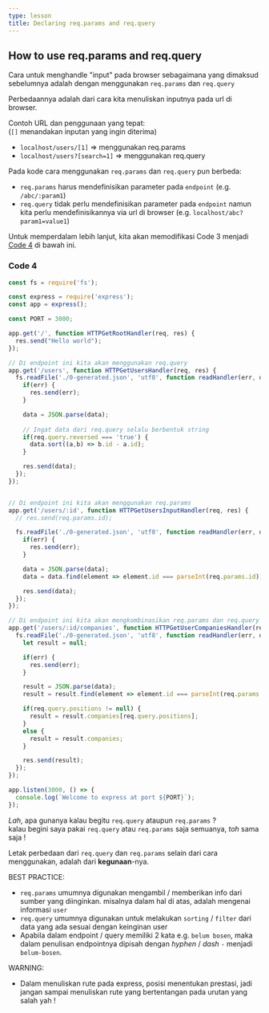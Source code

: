 ```yaml
---
type: lesson
title: Declaring req.params and req.query
---
```


## How to use req.params and req.query
Cara untuk menghandle "input" pada browser sebagaimana yang dimaksud sebelumnya 
adalah dengan menggunakan `req.params` dan `req.query`

Perbedaannya adalah dari cara kita menuliskan inputnya pada url di browser.

Contoh URL dan penggunaan yang tepat:  
(`[]` menandakan inputan yang ingin diterima)
* `localhost/users/[1]` => menggunakan req.params
* `localhost/users?[search=1]` => menggunakan req.query

Pada kode cara menggunakan `req.params` dan `req.query` pun berbeda:
* `req.params` harus mendefinisikan parameter pada `endpoint` (e.g. `/abc/:param1`)
* `req.query` tidak perlu mendefinisikan parameter pada `endpoint` namun kita perlu 
  mendefinisikannya via url di browser (e.g. `localhost/abc?param1=value1`)

Untuk memperdalam lebih lanjut, kita akan memodifikasi Code 3 menjadi 
[Code 4](#code-4) di bawah ini.

### Code 4
```javascript
const fs = require('fs');

const express = require('express');
const app = express();

const PORT = 3000;

app.get('/', function HTTPGetRootHandler(req, res) {
  res.send("Hello world");
});

// Di endpoint ini kita akan menggunakan req.query
app.get('/users', function HTTPGetUsersHandler(req, res) {
  fs.readFile('./0-generated.json', 'utf8', function readHandler(err, data) {
    if(err) {
      res.send(err);
    }

    data = JSON.parse(data);
    
    // Ingat data dari req.query selalu berbentuk string
    if(req.query.reversed === 'true') {
      data.sort((a,b) => b.id - a.id);
    }

    res.send(data);
  });
});


// Di endpoint ini kita akan menggunakan req.params
app.get('/users/:id', function HTTPGetUsersInputHandler(req, res) {
  // res.send(req.params.id);

  fs.readFile('./0-generated.json', 'utf8', function readHandler(err, data) {
    if(err) {
      res.send(err);
    }

    data = JSON.parse(data);
    data = data.find(element => element.id === parseInt(req.params.id));

    res.send(data);
  });
});

// Di endpoint ini kita akan mengkombinasikan req.params dan req.query
app.get('/users/:id/companies', function HTTPGetUserCompaniesHandler(req, res) {
  fs.readFile('./0-generated.json', 'utf8', function readHandler(err, data) {
    let result = null;

    if(err) {
      res.send(err);
    }

    result = JSON.parse(data);
    result = result.find(element => element.id === parseInt(req.params.id));

    if(req.query.positions != null) {
      result = result.companies[req.query.positions];
    }
    else {
      result = result.companies;
    }

    res.send(result);
  });
});

app.listen(3000, () => {
  console.log(`Welcome to express at port ${PORT}`);
});
```

*Lah*, apa gunanya kalau begitu `req.query` ataupun `req.params` ?  
kalau begini saya pakai `req.query` atau `req.params` saja semuanya, *toh* sama 
saja !

Letak perbedaan dari `req.query` dan `req.params` selain dari cara menggunakan, 
adalah dari **kegunaan**-nya.

BEST PRACTICE:
* `req.params` umumnya digunakan mengambil / memberikan info dari sumber yang 
  diinginkan. misalnya dalam hal di atas, adalah mengenai informasi `user`
* `req.query` umumnya digunakan untuk melakukan `sorting` / `filter` dari data 
  yang ada sesuai dengan keinginan user
* Apabila dalam endpoint / query memiliki 2 kata e.g. `belum bosen`, maka dalam 
  penulisan endpointnya dipisah dengan *hyphen* / *dash* `-` menjadi 
  `belum-bosen`.

WARNING:
* Dalam menuliskan rute pada express, posisi menentukan prestasi, jadi jangan 
  sampai menuliskan rute yang bertentangan pada urutan yang salah yah !